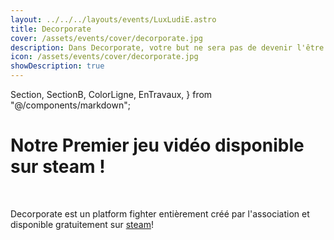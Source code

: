 ```yaml
---
layout: ../../../layouts/events/LuxLudiE.astro
title: Decorporate
cover: /assets/events/cover/decorporate.jpg
description: Dans Decorporate, votre but ne sera pas de devenir l'être le plus puissant mais au contraire, de désévoluer, pour descendre dans les échelons de la société, afin de devenir le weeb ultime.
icon: /assets/events/cover/decorporate.jpg
showDescription: true
---
```


  Section,
  SectionB,
  ColorLigne,
  EnTravaux,
} from "@/components/markdown";

<SectionB>

# Notre Premier jeu vidéo disponible sur steam !

<ColorLigne />

<br />

Decorporate est un platform fighter entièrement créé par l'association et disponible gratuitement sur [steam](https://store.steampowered.com/app/3414040/Decorporate/)!

</SectionB>

<Section>
  <EnTravaux />
</Section>
